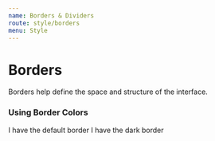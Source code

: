 ```yaml
---
name: Borders & Dividers
route: style/borders
menu: Style
---
```



# Borders

Borders help define the space and structure of the interface.

<BorderRender />

### Using Border Colors

<Playground>
  <Box
    borderColor="palette.charcoal300"
    border="solid 1px"
    p="large"
    mb="small"
  >
    I have the default border
  </Box>
  <Box borderColor="palette.charcoal400" border="solid 1px" p="large">
    I have the dark border
  </Box>
</Playground>
